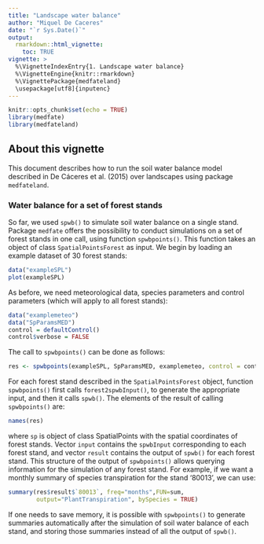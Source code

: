 ```yaml
---
title: "Landscape water balance"
author: "Miquel De Caceres"
date: "`r Sys.Date()`"
output: 
  rmarkdown::html_vignette:
    toc: TRUE
vignette: >
  %\VignetteIndexEntry{1. Landscape water balance}
  %\VignetteEngine{knitr::rmarkdown}
  %\VignettePackage{medfateland}
  \usepackage[utf8]{inputenc}
---
```


```r
knitr::opts_chunk$set(echo = TRUE)
library(medfate)
library(medfateland)
```

## About this vignette

This document describes how to run the soil water balance model described in De Cáceres et al. (2015) over landscapes using package `medfateland`. 


### Water balance for a set of forest stands

So far, we used `spwb()` to simulate soil water balance on a single stand. Package `medfate` offers the possibility to conduct simulations on a set of forest stands in one call, using function `spwbpoints()`. This function takes an object of class `SpatialPointsForest` as input. We begin by loading an example dataset of 30 forest stands:

```r
data("exampleSPL")
plot(exampleSPL)
```

As before, we need meteorological data, species parameters and control parameters (which will apply to all forest stands):

```r
data("examplemeteo")
data("SpParamsMED")
control = defaultControl()
control$verbose = FALSE
```

The call to `spwbpoints()` can be done as follows:
```r
res <- spwbpoints(exampleSPL, SpParamsMED, examplemeteo, control = control)
```

For each forest stand described in the `SpatialPointsForest` object, function `spwbpoints()` first calls `forest2spwbInput()`, to generate the appropriate input, and then it calls `spwb()`. The elements of the result of calling `spwbpoints()` are:

```r
names(res)
```

where `sp` is object of class SpatialPoints with the spatial coordinates of forest stands. Vector `input` contains the `spwbInput` corresponding to each forest stand, and vector `result` contains the output of `spwb()` for each forest stand. This structure of the output of `spwbpoints()` allows querying information for the simulation of any forest stand. For example, if we want a monthly summary of species transpiration for the stand '80013', we can use:

```r
summary(res$result$`80013`, freq="months",FUN=sum, 
        output="PlantTranspiration", bySpecies = TRUE)
```

If one needs to save memory, it is possible with `spwbpoints()` to generate summaries automatically after the simulation of soil water balance of each stand, and storing those summaries instead of all the output of `spwb()`. 
